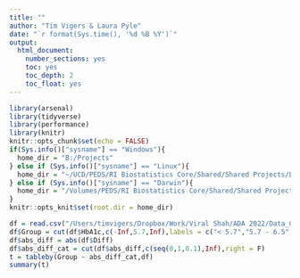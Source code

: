 ```yaml
---
title: ""
author: "Tim Vigers & Laura Pyle"
date: "`r format(Sys.time(), '%d %B %Y')`"
output:
  html_document:
    number_sections: yes
    toc: yes
    toc_depth: 2
    toc_float: yes
---
```


```r
library(arsenal)
library(tidyverse)
library(performance)
library(knitr)
knitr::opts_chunk$set(echo = FALSE)
if(Sys.info()["sysname"] == "Windows"){
  home_dir = "B:/Projects"
} else if (Sys.info()["sysname"] == "Linux"){
  home_dir = "~/UCD/PEDS/RI Biostatistics Core/Shared/Shared Projects/Laura/BDC/Projects"
} else if (Sys.info()["sysname"] == "Darwin"){
  home_dir = "/Volumes/PEDS/RI Biostatistics Core/Shared/Shared Projects/Laura/BDC/Projects"
}
knitr::opts_knit$set(root.dir = home_dir)
```

```r
df = read.csv("/Users/timvigers/Dropbox/Work/Viral Shah/ADA 2022/Data_Clean/combined_data.csv")
df$Group = cut(df$HbA1c,c(-Inf,5.7,Inf),labels = c("< 5.7","5.7 - 6.5"),right = F)
df$abs_diff = abs(df$Diff)
df$abs_diff_cat = cut(df$abs_diff,c(seq(0,1,0.1),Inf),right = F)
t = tableby(Group ~ abs_diff_cat,df)
summary(t)
```
